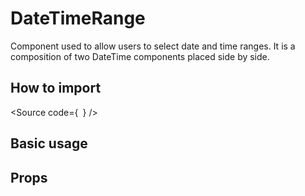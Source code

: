 

<Meta of={Stories} />

<H1>DateTimeRange</H1>

Component used to allow users to select date and time ranges.
It is a composition of two DateTime components placed side by side.

<H2>How to import</H2>

<Source
  code={`
`}
/>

<H2>Basic usage</H2>

<Canvas of={Stories.Base} />

<H2>Props</H2>

<ArgTypes of={Stories} />
